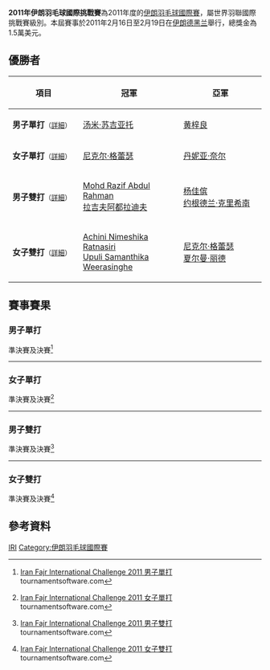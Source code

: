 {{noteTA|G1=Badminton}}
{{infobox badminton event
|name           = 2011年伊朗羽毛球國際挑戰賽
|image          = 
|size           = 
|caption        =
|dates          = 2011年2月16日－2月19日
|number_edition =
|level          = 4A
|prize_money    = 1.5萬美元
|location       = {{IRI}}[[德黑兰|德黑兰]]
|venue          = 
|previous       = 2010年伊朗羽毛球國際挑戰賽 
|next           = 2012年伊朗羽毛球國際挑戰賽
}}
'''2011年伊朗羽毛球國際挑戰賽'''為2011年度的[[伊朗羽毛球國際賽|伊朗羽毛球國際賽]]，屬世界羽聯國際挑戰賽級別。本屆賽事於2011年2月16日至2月19日在[[伊朗|伊朗]][[德黑兰|德黑兰]]舉行，總獎金為1.5萬美元。

== 優勝者 ==
{| class=wikitable style="font-size:small"
!width="200"|項目
!width="250"|冠軍
!width="250"|亞軍
|-
|'''男子單打'''<small>（[[#男子單打|詳細]]）</small>
|{{flagicon|INA}} [[汤米·苏吉亚托|汤米·苏吉亚托]]
|{{flagicon|SIN}} [[黄梓良|黄梓良]]
|-
|'''女子單打'''<small>（[[#女子單打|詳細]]）</small>
|{{flagicon|CAN}} [[尼克尔·格蕾瑟|尼克尔·格蕾瑟]]
|{{flagicon|IND}} [[丹妮亚·奈尔|丹妮亚·奈尔]]
|-
|'''男子雙打'''<small>（[[#男子雙打|詳細]]）</small>
|{{flagicon|MAS}} [[Mohd_Razif_Abdul_Rahman|Mohd Razif Abdul Rahman]]<br/>{{flagicon|MAS}} [[拉吉夫阿都拉迪夫|拉吉夫阿都拉迪夫]]
|{{flagicon|MAS}} [[杨佳傧|杨佳傧]]<br/>{{flagicon|MAS}} [[约根德兰·克里希南|约根德兰·克里希南]]
|-
|'''女子雙打'''<small>（[[#女子雙打|詳細]]）</small>
|{{flagicon|SRI}} [[Achini_Nimeshika_Ratnasiri|Achini Nimeshika Ratnasiri]]<br/>{{flagicon|SRI}} [[Upuli_Samanthika_Weerasinghe|Upuli Samanthika Weerasinghe]]
|{{flagicon|CAN}} [[尼克尔·格蕾瑟|尼克尔·格蕾瑟]]<br/>{{flagicon|CAN}} [[夏尔曼·丽德|夏尔曼·丽德]]
|}

== 賽事賽果 ==
=== 男子單打 ===
;準決賽及決賽<ref name="MS">{{en}}[http://www.tournamentsoftware.com/sport/draw.aspx?id=BC0D54DB-DE84-4436-B215-DC8F77EBF2A3&draw=1 Iran Fajr International Challenge 2011 男子單打] tournamentsoftware.com</ref>
{{4TeamBracket-Tennis3-v2
| team-width=200
| RD1-seed1=1
| RD1-team1='''{{flagicon|INA}} [[汤米·苏吉亚托|汤米·苏吉亚托]]
| RD1-score1-1='''21
| RD1-score1-2='''21
| RD1-score1-3=
| RD1-seed2=3
| RD1-team2={{flagicon|SIN}} [[陈勇肇|陈勇肇]]
| RD1-score2-1=16
| RD1-score2-2=15
| RD1-score2-3=

| RD1-seed3=4
| RD1-team3={{flagicon|MAS}} [[约根德兰·克里希南|约根德兰·克里希南]]
| RD1-score3-1=21
| RD1-score3-2=14
| RD1-score3-3=
| RD1-seed4=5
| RD1-team4='''{{flagicon|SIN}} [[黄梓良|黄梓良]]
| RD1-score4-1='''23
| RD1-score4-2='''21
| RD1-score4-3=

| RD2-seed1=1
| RD2-team1='''{{flagicon|INA}} [[汤米·苏吉亚托|汤米·苏吉亚托]]
| RD2-score1-1='''21
| RD2-score1-2=18
| RD2-score1-3='''21
| RD2-seed2=5
| RD2-team2={{flagicon|SIN}} [[黄梓良|黄梓良]]
| RD2-score2-1=17
| RD2-score2-2='''21
| RD2-score2-3=11
}}
----

=== 女子單打 ===
;準決賽及決賽<ref name="WS">{{en}}[http://www.tournamentsoftware.com/sport/draw.aspx?id=BC0D54DB-DE84-4436-B215-DC8F77EBF2A3&draw=3 Iran Fajr International Challenge 2011 女子單打] tournamentsoftware.com</ref>
{{4TeamBracket-Tennis3-v2
| team-width=200
| RD1-seed1=1
| RD1-team1='''{{flagicon|CAN}} [[尼克尔·格蕾瑟|尼克尔·格蕾瑟]]
| RD1-score1-1='''23
| RD1-score1-2='''21
| RD1-score1-3=
| RD1-seed2=3
| RD1-team2={{flagicon|GRE}} [[安妮·哈尔德·延森|安妮·哈尔德·延森]]
| RD1-score2-1=21
| RD1-score2-2=10
| RD1-score2-3=

| RD1-seed3=
| RD1-team3='''{{flagicon|IND}} [[丹妮亚·奈尔|丹妮亚·奈尔]]
| RD1-score3-1='''21
| RD1-score3-2=13
| RD1-score3-3='''21
| RD1-seed4=
| RD1-team4={{flagicon|TUR}} [[埃布鲁·图纳利|埃布鲁·图纳利]]
| RD1-score4-1=14
| RD1-score4-2='''21
| RD1-score4-3=10

| RD2-seed1=1
| RD2-team1='''{{flagicon|CAN}} [[尼克尔·格蕾瑟|尼克尔·格蕾瑟]]
| RD2-score1-1='''21
| RD2-score1-2='''24
| RD2-score1-3=
| RD2-seed2=
| RD2-team2={{flagicon|IND}} [[丹妮亚·奈尔|丹妮亚·奈尔]]
| RD2-score2-1=12
| RD2-score2-2=22
| RD2-score2-3=
}}
----

=== 男子雙打 ===
;準決賽及決賽<ref name="MD">{{en}}[http://www.tournamentsoftware.com/sport/draw.aspx?id=BC0D54DB-DE84-4436-B215-DC8F77EBF2A3&draw=4 Iran Fajr International Challenge 2011 男子雙打] tournamentsoftware.com</ref>
{{4TeamBracket-Tennis3-v2
| team-width=200
| RD1-seed1=1
| RD1-team1={{nowrap|{{flagicon|IRI}} [[Ali_Shahhosseini|Ali Shahhosseini]]<br/> {{flagicon|IRI}} [[Mohammadreza_Kheradmandi|Mohammadreza Kheradmandi]]}}
| RD1-score1-1=18
| RD1-score1-2=18
| RD1-score1-3=
| RD1-seed2=4
| RD1-team2='''{{flagicon|MAS}} [[杨佳傧|杨佳傧]]<br/> {{flagicon|MAS}} [[约根德兰·克里希南|约根德兰·克里希南]]
| RD1-score2-1='''21
| RD1-score2-2='''21
| RD1-score2-3=

| RD1-seed3=
| RD1-team3='''{{nowrap|{{flagicon|MAS}} [[Mohd_Razif_Abdul_Rahman|Mohd Razif Abdul Rahman]]<br/> {{flagicon|MAS}} [[拉吉夫阿都拉迪夫|拉吉夫阿都拉迪夫]]}}
| RD1-score3-1='''21
| RD1-score3-2='''21
| RD1-score3-3=
| RD1-seed4=2
| RD1-team4={{nowrap|{{flagicon|BHR}} [[Heri_Setiawan|Heri Setiawan]]<br/> {{flagicon|BHR}} [[Al-Sayed_Jafar_Ebrahim_Jafar|Al-Sayed Jafar Ebrahim Jafar]]}}
| RD1-score4-1=19
| RD1-score4-2=10
| RD1-score4-3=

| RD2-seed1=4
| RD2-team1={{flagicon|MAS}} [[杨佳傧|杨佳傧]] (棄權)<br/> {{flagicon|MAS}} [[约根德兰·克里希南|约根德兰·克里希南]]
| RD2-score1-1=
| RD2-score1-2=
| RD2-score1-3=
| RD2-seed2=
| RD2-team2='''{{nowrap|{{flagicon|MAS}} [[Mohd_Razif_Abdul_Rahman|Mohd Razif Abdul Rahman]]<br/> {{flagicon|MAS}} [[拉吉夫阿都拉迪夫|拉吉夫阿都拉迪夫]]}}
| RD2-score2-1=
| RD2-score2-2=
| RD2-score2-3=
}}
----

=== 女子雙打 ===
;準決賽及決賽<ref name="WD">{{en}}[http://www.tournamentsoftware.com/sport/draw.aspx?id=BC0D54DB-DE84-4436-B215-DC8F77EBF2A3&draw=5 Iran Fajr International Challenge 2011 女子雙打] tournamentsoftware.com</ref>
{{4TeamBracket-Tennis3-v2
| team-width=200
| RD1-seed1=1
| RD1-team1='''{{flagicon|CAN}} [[尼克尔·格蕾瑟|尼克尔·格蕾瑟]]<br/> {{flagicon|CAN}} [[夏尔曼·丽德|夏尔曼·丽德]]
| RD1-score1-1='''21
| RD1-score1-2='''21
| RD1-score1-3=
| RD1-seed2=
| RD1-team2={{flagicon|TUR}} [[埃布鲁·图纳利|埃布鲁·图纳利]]<br/> {{flagicon|TUR}} [[奥兹格·巴伊拉克|奥兹格·巴伊拉克]]
| RD1-score2-1=19
| RD1-score2-2=11
| RD1-score2-3=

| RD1-seed3=3
| RD1-team3='''{{nowrap|{{flagicon|SRI}} [[Achini_Nimeshika_Ratnasiri|Achini Nimeshika Ratnasiri]]<br/> {{flagicon|SRI}} [[Upuli_Samanthika_Weerasinghe|Upuli Samanthika Weerasinghe]]}}
| RD1-score3-1='''21
| RD1-score3-2='''21
| RD1-score3-3=
| RD1-seed4=2
| RD1-team4={{flagicon|IRI}} [[涅金·阿米莉波尔|涅金·阿米莉波尔]]<br/> {{flagicon|IRI}} [[Sahar_Zamanian|Sahar Zamanian]]
| RD1-score4-1=17
| RD1-score4-2=7
| RD1-score4-3=

| RD2-seed1=1
| RD2-team1={{flagicon|CAN}} [[尼克尔·格蕾瑟|尼克尔·格蕾瑟]]<br/> {{flagicon|CAN}} [[夏尔曼·丽德|夏尔曼·丽德]]
| RD2-score1-1=17
| RD2-score1-2=20
| RD2-score1-3=
| RD2-seed2=3
| RD2-team2='''{{nowrap|{{flagicon|SRI}} [[Achini_Nimeshika_Ratnasiri|Achini Nimeshika Ratnasiri]]<br/> {{flagicon|SRI}} [[Upuli_Samanthika_Weerasinghe|Upuli Samanthika Weerasinghe]]}}
| RD2-score2-1='''21
| RD2-score2-2='''22
| RD2-score2-3=
}}

== 參考資料 ==
{{Reflist}}

[[Category:2011年世界羽聯國際挑戰賽|IRI]]
[[Category:伊朗羽毛球國際賽|Category:伊朗羽毛球國際賽]]